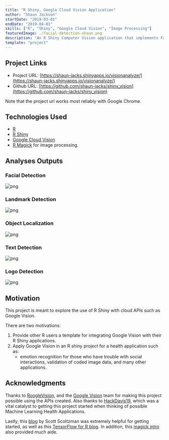 ```yaml
---
title: "R Shiny, Google Cloud Vision Application"
author: "Shaun Jackson"
startDate: "2019-03-01"
endDate: "2019-04-01"
skills: ["R", "Shiny", "Google Cloud Vision", "Image Processing"]
featuredImage: ./facial-detection-shaun.png
description: "An R Shiny Computer Vision application that implements Facial Detection, Label Detection, Landmark Detection, Logo Detection, Object Localization, and Text Detection upon images via Google Cloud Vision services."
template: "project"
---
```


## Project Links

- Project URL: [https://shaun-jacks.shinyapps.io/visionanalyze/](https://shaun-jacks.shinyapps.io/visionanalyze/)
- Github URL: [https://github.com/shaun-jacks/shiny_vision](https://github.com/shaun-jacks/shiny_vision)

Note that the project url works most reliably with Google Chrome.

## Technologies Used

- [R](https://www.r-project.org/about.html)
- [R Shiny](https://shiny.rstudio.com/)
- [Google Cloud Vision](https://cloud.google.com/vision/)
- [R Magick](https://cran.r-project.org/web/packages/magick/vignettes/intro.html) for image processing.

## Analyses Outputs

### Facial Detection

![png](sv-facial-detection-grad.png)

### Landmark Detection

![png](sv-landmark-detection.png)

### Object Localization

![png](sv-object-localization.png)

### Text Detection

![png](sv-text-detection-grad.png)

### Logo Detection

![png](sv-logo-detection.png)

## Motivation

This project is meant to explore the use of R Shiny with cloud APIs such as Google Vision.

There are two motivations:

1. Provide other R users a template for integrating Google Vision with their R Shiny applications.
2. Apply Google Vision in an R shiny project for a health application such as:
   - emotion recognition for those who have trouble with social interactions, validation of coded image data, and many other applications.

## Acknowledgments

Thanks to [RoogleVision](https://github.com/cloudyr/RoogleVision), and the [Google Vision](https://cloud.google.com/vision/) team for making this project possible using the APIs created. Also thanks to [HackDavis19](https://hackdavis.io/), which was a vital catalyst to getting this project started when thinking of possible Machine Learning Health Applications.

Lastly, this [blog](https://github.com/stoltzmaniac/ML-Image-Processing-R/blob/master/Google%20Vision%20API/Google%20Vision%20API%20in%20R.md) by Scott Scoltzman was extremely helpful for getting started, as well as this [TensorFlow for R blog](https://blogs.rstudio.com/tensorflow/posts/2018-11-05-naming-locating-objects/). In addition, this [magick intro](https://cran.r-project.org/web/packages/magick/vignettes/intro.html) also provided much aide.
